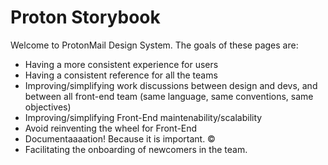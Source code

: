 
<Meta title={getTitle(__filename)} />

# Proton Storybook

Welcome to ProtonMail Design System. The goals of these pages are:

-   Having a more consistent experience for users
-   Having a consistent reference for all the teams
-   Improving/simplifying work discussions between design and devs, and between all front-end team (same language, same conventions, same objectives)
-   Improving/simplifying Front-End maintenability/scalability
-   Avoid reinventing the wheel for Front-End
-   Documentaaaation! Because it is important. ©
-   Facilitating the onboarding of newcomers in the team.
